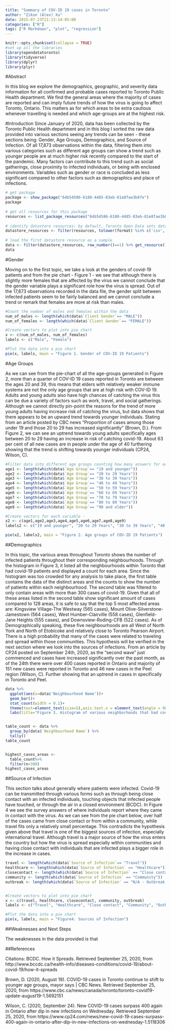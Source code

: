 ```yaml
---
title: "Summary of COV-ID 19 cases in Toronto"
author: "Zikun (Alex) Xu"
date: 2015-07-23T21:13:14-05:00
categories: ["R"]
tags: ["R Markdown", "plot", "regression"]
---
```


```r
knitr::opts_chunk$set(collapse = TRUE)
#set up all the libraries
library(opendatatoronto)
library(tidyverse)
library(dplyr)
library(plyr)
```


#Abstract

In this blog we explore the demographics, geographic, and severity data information for all confirmed and probable cases reported to Toronto Public Health department. We find the general areas where the majority of cases are reported and can imply future trends of how the virus is going to affect Toronto, Ontario. This matters as for which areas to be extra cautious whenever travelling is needed and which age-groups are at the highest risk. 

#Introduction
Since January of 2020, data has been collected by the Toronto Public Health department and in this blog I sorted the raw data provided into various sections seeing any trends can be seen - these sections being: Gender, Age Groups, Demographics, and Source of Infection. Of all 17,873 observations within the data, filtering them into various categories such as different age groups can show a trend such as younger people are at much higher risk recently compared to the start of the pandemic. Many factors can contribute to this trend such as social gatherings, close proximity to infected individuals, or being with enclosed environments. Variables such as gender or race is concluded as less significant compared to other factors such as demographics and place of infections. 


```r
# get package
package <- show_package("64b54586-6180-4485-83eb-81e8fae3b8fe")
package
 
# get all resources for this package
resources <- list_package_resources("64b54586-6180-4485-83eb-81e8fae3b8fe")
 
# identify datastore resources; by default, Toronto Open Data sets datastore resource format to CSV for non-geospatial and GeoJSON for geospatial resources
datastore_resources <- filter(resources, tolower(format) %in% c('csv', 'geojson'))
 
# load the first datastore resource as a sample
data <- filter(datastore_resources, row_number()==1) %>% get_resource()
data

```


#Gender

Moving on to the first topic, we take a look at the genders of covid-19 patients and from the pie chart - Figure 1 - we see that although there is slightly more females that are affected by the virus we cannot conclude that the gender variable plays a significant role how the virus is spread. Out of the 17,873 observations recorded in the data file, the gender split between infected patients seem to be fairly balanced and we cannot conclude a trend or remark that females are more at risk than males.

```r
#Count the number of males and females within the data
num_of_males <- length(which(data$`Client Gender`== "MALE"))
num_of_females <- length(which(data$`Client Gender`== "FEMALE"))

#Create vectors to plot into pie chart
x <- c(num_of_males, num_of_females)
labels <- c("Male", "Female")

#Plot the data into a pie chart
pie(x, labels, main = "Figure 1. Gender of COV-ID 19 Patients")

```



#Age Groups

As we can see from the pie-chart of all the age-groups generated in Figure 2, more than a quarter of COV-ID 19 cases reported in Toronto are between the ages 20 and 39, this means that elders with relatively weaker immune systems are not the only age groups that are at high risk with COV-ID 19. Adults and young adults also have high chances of catching the virus this can be due a variety of factors such as work, travel, and social gatherings. Although we cannot directly pin-point the reasons for the trend of more young adults having increase risk of catching the virus, but data shows that there appears to be an upward trend towards younger individuals. Stating from an article posted by CBC news "Proportion of cases among those under 19 and those 20 to 29 has increased significantly" (Brown, D.). From Figure 2, we can see an uptrend towards young adults specifically ages between 20 to 29 having an increase in risk of catching covid-19. About 63 per cent of all new cases are in people under the age of 40 furthering showing that the trend is shifting towards younger individuals (CP24, Wilson, C).


```r
#Filter data into different age groups counting how many answers for each age group were collected. 
age1 <- length(which(data$`Age Group`== "19 and younger"))
age2 <- length(which(data$`Age Group`== "20 to 29 Years"))
age3 <- length(which(data$`Age Group`== "30 to 39 Years"))
age4 <- length(which(data$`Age Group`== "40 to 49 Years"))
age5 <- length(which(data$`Age Group`== "50 to 59 Years"))
age6 <- length(which(data$`Age Group`== "60 to 69 Years"))
age7 <- length(which(data$`Age Group`== "70 to 79 Years"))
age8 <- length(which(data$`Age Group`== "80 to 89 Years")) 
age9 <- length(which(data$`Age Group`== "90 and older"))

#Create vectors for each variable - 
x2 <- c(age1,age2,age3,age4,age5,age6,age7,age8,age9)
labels2 <- c("19 and younger", "20 to 29 Years", "30 to 39 Years", "40 to 49 Years", "50 to 59 Years", "60 to 69 Years", "70 to 79 Years", "80 to 89 Years","90 and older")

pie(x2, labels2, main = "Figure 2. Age groups of COV-ID 19 Patients")

```


##Demographics

In this topic, the various areas throughout Toronto shows the number of infected patients throughout their corresponding neighbourhoods. Through the histogram in Figure 3, it listed all the neighbourhoods within Toronto that had covid-19 patients and displayed a count for each area. Since the histogram was too crowded for any analysis to take place, the first table contains the data of the distinct areas and the counts to show the number of patients within each neighbourhood. The second table was filtered to only contain areas with more than 300 cases of covid-19. Given that all of these areas listed in the second table show significant amount of cases compared to 128 areas, it is safe to say that the top 5 most affected areas are: Kingsview Village-The Westway (565 cases), Mount Olive-Silverstone-Jamestown (564 cases), West Humber-Clairville (558 cases), Glenfield-Jane Heights (555 cases), and Downsview-Roding-CFB (522 cases). As of Demographically speaking, these five neighbourhoods are all West of North York and North of Etobicoke and relatively close to Toronto Pearson Airport. There is a high probability that many of the cases were related to traveling and spread within those communities. This hypothesis will be verified in the next section where we look into the sources of infections. From an article by CP24 posted on September 24th, 2020, as the "second wave" just commenced and cases have increased significantly over the past month, as of the 24th there were over 400 cases reported in Ontario and majority of 151 new cases were reported in Toronto and 46 new cases in the Peel region (Wilson, C). Further showing that an uptrend in cases in specifically in Toronto and Peel. 

```r

data %>%
  ggplot(aes(x=data$'Neighbourhood Name'))+
  geom_bar()+
  stat_count(width = 0.1)+
  theme(text=element_text(size=5),axis.text.x = element_text(angle = 90, vjust = 0, hjust=1))+
  labs(title="Figure 3. Histogram of various neighborhoods that had cov-id 19 patients", x = "Neighbourhood Names")


table_count <- data %>%
  group_by(data$`Neighbourhood Name`) %>%
  tally() 
table_count


highest_cases_areas <-
  table_count%>%
  filter(n>300)
highest_cases_areas

```


##Source of Infection

This section talks about generally where patients were infected. Covid-19 can be transmitted through various forms such as through being close contact with an infected individuals, touching objects that infected people have touched, or through the air in a closed environment (BCDC). In Figure 4 we see the survey answers of where individuals report where they came in contact with the virus. As we can see from the pie chart below, over half of the cases came from close contact or from within a community, while travel fits only a relatively small percentage. This contradicts the hypothesis given above that travel is one of the biggest sources of infection, especially international travel. Although travel is a major source of how the virus enters the country but how the virus is spread especially within communities and having close contact with individuals that are infected plays a bigger role in the increase in cases. 

```r
travel <- length(which(data$`Source of Infection`== "Travel"))
healthcare <- length(which(data$`Source of Infection` == "Healthcare"))
closecontact <- length(which(data$`Source of Infection` == "Close contact"))
community <- length(which(data$`Source of Infection` == "Community"))
outbreak <- length(which(data$`Source of Infection` == "N/A - Outbreak associated"))


#Create vectors to plot into pie chart
x <- c(travel, healthcare, closecontact, community, outbreak)
labels <- c("Travel", "Healthcare", "Close contact", "Community", "Outbreak associated")

#Plot the data into a pie chart
pie(x, labels, main = "Figure4. Sources of Infection")

```
##Weaknesses and Next Steps

The weaknesses in the data provided is that


##References

Citations: 
BCDC. How it Spreads. Retrieved September 25, 2020, from http://www.bccdc.ca/health-info/diseases-conditions/covid-19/about-covid-19/how-it-spreads

Brown, D. (2020, August 19). COVID-19 cases in Toronto continue to shift to younger age groups, mayor says | CBC News. Retrieved September 25, 2020, from https://www.cbc.ca/news/canada/toronto/toronto-covid19-update-august19-1.5692151

Wilson, C. (2020, September 24). New COVID-19 cases surpass 400 again in Ontario after dip in new infections on Wednesday. Retrieved September 25, 2020, from https://www.cp24.com/news/new-covid-19-cases-surpass-400-again-in-ontario-after-dip-in-new-infections-on-wednesday-1.5118306

